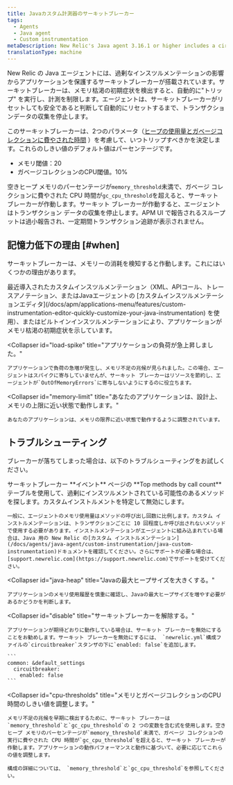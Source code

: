 ```yaml
---
title: Javaカスタム計測器のサーキットブレーカー
tags:
  - Agents
  - Java agent
  - Custom instrumentation
metaDescription: New Relic's Java agent 3.16.1 or higher includes a circuit breaker that "trips" to protect apps from the effects of over-instrumentation.
translationType: machine
---
```


New Relic の Java エージェントには、過剰なインスツルメンテーションの影響からアプリケーションを保護するサーキットブレーカーが搭載されています。サーキットブレーカーは、メモリ枯渇の初期症状を検出すると、自動的に"トリップ" を実行し、計測を制限します。エージェントは、サーキットブレーカーがリセットしても安全であると判断して自動的にリセットするまで、トランザクションデータの収集を停止します。

このサーキットブレーカーは、2つのパラメータ（[ヒープの使用量とガベージコレクションに費やされた時間](#cpu-thresholds) ）を考慮して、いつトリップすべきかを決定します。これらのしきい値のデフォルト値はパーセンテージです。

* メモリ閾値：20
* ガベージコレクションのCPU閾値。10%

空きヒープ メモリのパーセンテージが`memory_threshold`未満で、ガベージ コレクションに費やされた CPU 時間が`gc_cpu_threshold`を超えると、サーキット ブレーカーが作動します。サーキット ブレーカーが作動すると、エージェントはトランザクション データの収集を停止します。APM UI で報告されるスループットは過小報告され、一定期間トランザクション追跡が表示されません。

## 記憶力低下の理由 [#when]

サーキットブレーカーは、メモリーの消耗を検知すると作動します。これにはいくつかの理由があります。

<CollapserGroup>
  <Collapser
    id="over-instrumented"
    title="あなたのアプリケーションはオーバーインストルメントです。"
  >
    最近導入されたカスタムインスツルメンテーション（XML、APIコール、トレースアノテーション、またはJavaエージェントの [カスタムインスツルメンテーションエディタ](/docs/apm/applications-menu/features/custom-instrumentation-editor-quickly-customize-your-java-instrumentation) を使用）、またはビルトインインスツルメンテーションにより、アプリケーションがメモリ枯渇の初期症状を示しています。
  </Collapser>

  <Collapser
    id="load-spike"
    title="アプリケーションの負荷が急上昇しました。"
  >
    アプリケーションで負荷の急増が発生し、メモリ不足の兆候が見られました。この場合、エージェントはスパイクに寄与していませんが、サーキット ブレーカーはリソースを節約し、エージェントが`OutOfMemoryErrors`に寄与しないようにするのに役立ちます。
  </Collapser>

  <Collapser
    id="memory-limit"
    title="あなたのアプリケーションは、設計上、メモリの上限に近い状態で動作します。"
  >
    あなたのアプリケーションは、メモリの限界に近い状態で動作するように調整されています。
  </Collapser>
</CollapserGroup>

## トラブルシューティング

ブレーカーが落ちてしまった場合は、以下のトラブルシューティングをお試しください。

<CollapserGroup>
  <Collapser
    id="disable"
    title="計測器の識別と無効化"
  >
    サーキットブレーカー **イベント** ページの **Top methods by call count** テーブルを使用して、過剰にインスツルメントされている可能性のあるメソッドを探します。カスタムインストルメントを特定して無効にします。

    一般に、エージェントのメモリ使用量はメソッドの呼び出し回数に比例します。カスタム インストルメンテーションは、トランザクションごとに 10 回程度しか呼び出されないメソッドで使用する必要があります。インストルメンテーションがエージェントに組み込まれている場合は、Java 用の New Relic の[カスタム インストルメンテーション](/docs/agents/java-agent/custom-instrumentation/java-custom-instrumentation)ドキュメントを確認してください。さらにサポートが必要な場合は、 [support.newrelic.com](https://support.newrelic.com)でサポートを受けてください。
  </Collapser>

  <Collapser
    id="java-heap"
    title="Javaの最大ヒープサイズを大きくする。"
  >
    アプリケーションのメモリ使用履歴を慎重に確認し、Javaの最大ヒープサイズを増やす必要があるかどうかを判断します。
  </Collapser>

  <Collapser
    id="disable"
    title="サーキットブレーカーを解除する。"
  >
    アプリケーションが期待どおりに動作している場合は、サーキット ブレーカーを無効にすることをお勧めします。サーキット ブレーカーを無効にするには、 `newrelic.yml`構成ファイルの`circuitbreaker`スタンザの下に`enabled: false`を追加します。

    ```
    common: &default_settings​
      circuitbreaker:
        enabled: false
    ```
  </Collapser>

  <Collapser
    id="cpu-thresholds"
    title="メモリとガベージコレクションのCPU時間のしきい値を調整します。"
  >
    メモリ不足の兆候を早期に検出するために、サーキット ブレーカーは`memory_threshold`と`gc_cpu_threshold`の 2 つの変数を含む式を使用します。空きヒープ メモリのパーセンテージが`memory_threshold`未満で、ガベージ コレクションの実行に費やされた CPU 時間が`gc_cpu_threshold`を超えると、サーキット ブレーカーが作動します。アプリケーションの動作パフォーマンスと動作に基づいて、必要に応じてこれらの値を調整します。

    構成の詳細については、 `memory_threshold`と`gc_cpu_threshold`を参照してください。
  </Collapser>
</CollapserGroup>